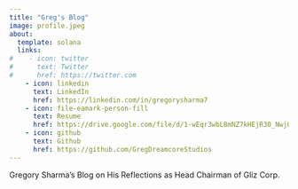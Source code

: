 ```yaml
---
title: "Greg's Blog"
image: profile.jpeg
about: 
  template: solana
  links:
#    - icon: twitter
#      text: Twitter
#      href: https://twitter.com
    - icon: linkedin
      text: LinkedIn
      href: https://linkedin.com/in/gregorysharma7
    - icon: file-eamark-person-fill
      text: Resume
      href: https://drive.google.com/file/d/1-wEqr3wbLBmNZ7kHEjR30_NwjO0f_OE8/view?usp=sharing
    - icon: github
      text: Github
      href: https://github.com/GregDreamcoreStudios
---
```


Gregory Sharma's Blog on His Reflections as Head Chairman of Gliz Corp.
